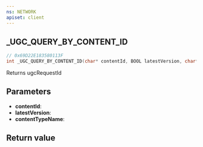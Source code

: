 ```yaml
---
ns: NETWORK
apiset: client
---
```

## _UGC_QUERY_BY_CONTENT_ID

```c
// 0x69D22E183580113F
int _UGC_QUERY_BY_CONTENT_ID(char* contentId, BOOL latestVersion, char* contentTypeName);
```

Returns ugcRequestId

## Parameters
* **contentId**:
* **latestVersion**:
* **contentTypeName**:

## Return value